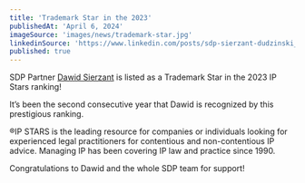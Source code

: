```yaml
---
title: 'Trademark Star in the 2023'
publishedAt: 'April 6, 2024'
imageSource: 'images/news/trademark-star.jpg'
linkedinSource: 'https://www.linkedin.com/posts/sdp-sierzant-dudzinski_poland-ip-stars-activity-7067053253615579137-bt0m/'
published: true
---
```


SDP Partner [Dawid Sierzant](https://sdp.legal/team/dawid-sierzant) is listed as a Trademark Star in the 2023 IP Stars ranking!

It’s been the second consecutive year that Dawid is recognized by this prestigious ranking.

®IP STARS is the leading resource for companies or individuals looking for experienced legal practitioners for contentious and non-contentious IP advice. Managing IP has been covering IP law and practice since 1990.

Congratulations to Dawid and the whole SDP team for support!

